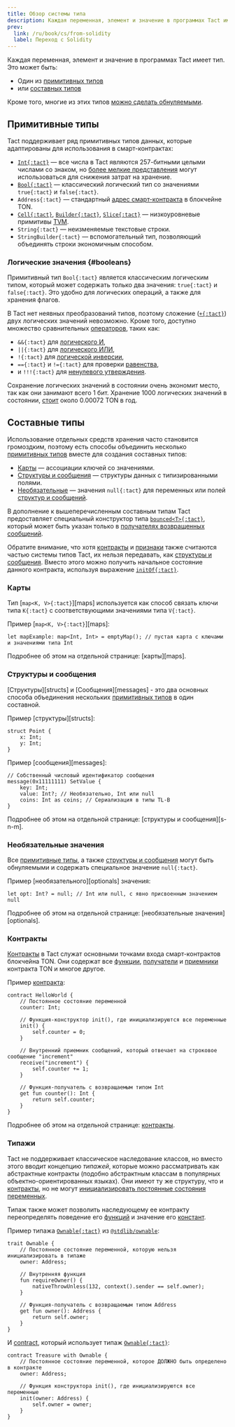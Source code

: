 ```yaml
---
title: Обзор системы типа
description: Каждая переменная, элемент и значение в программах Tact имеет тип
prev:
  link: /ru/book/cs/from-solidity
  label: Переход c Solidity
---
```


Каждая переменная, элемент и значение в программах Tact имеет тип. Это может быть:

- Один из [примитивных типов](#primitive-types)
- или [составных типов](#composite-types)

Кроме того, многие из этих типов [можно сделать обнуляемыми](#optionals).

## Примитивные типы

Tact поддерживает ряд примитивных типов данных, которые адаптированы для использования в смарт-контрактах:

- [`Int{:tact}`](/ru/book/integers) — все числа в Tact являются $257$-битными целыми числами со знаком, но [более мелкие представления](/ru/book/integers#serialization) могут использоваться для снижения затрат на хранение.
- [`Bool{:tact}`](#booleans) — классический логический тип со значениями `true{:tact}` и `false{:tact}`.
- `Address{:tact}` — стандартный [адрес смарт-контракта](https://docs.ton.org/learn/overviews/addresses#address-of-smart-contract) в блокчейне TON.
- [`Cell{:tact}`](/ru/book/cells#cells), [`Builder{:tact}`](/ru/book/cells#builders), [`Slice{:tact}`](/ru/book/cells#slices) — низкоуровневые примитивы [TVM][tvm].
- `String{:tact}` — неизменяемые текстовые строки.
- `StringBuilder{:tact}` — вспомогательный тип, позволяющий объединять строки экономичным способом.

[tvm]: https://docs.ton.org/learn/tvm-instructions/tvm-overview

### Логические значения {#booleans}

Примитивный тип `Bool{:tact}` является классическим логическим типом, который может содержать только два значения: `true{:tact}` и `false{:tact}`. Это удобно для логических операций, а также для хранения флагов.

В Tact нет неявных преобразований типов, поэтому сложение ([`+{:tact}`](/ru/book/operators#binary-add)) двух логических значений невозможно. Кроме того, доступно множество сравнительных [операторов](/ru/book/operators), таких как:

- `&&{:tact}` для [логического И](/ru/book/operators#binary-logical-and),
- `||{:tact}` для [логического ИЛИ](/ru/book/operators#binary-logical-or),
- `!{:tact}` для [логической инверсии](/ru/book/operators#unary-inverse),
- `=={:tact}` и `!={:tact}` для проверки [равенства](/ru/book/operators#binary-equality),
- и `!!!{:tact}` для [ненулевого утверждения](/ru/book/optionals).

Сохранение логических значений в состоянии очень экономит место, так как они занимают всего 1 бит. Хранение 1000 логических значений в состоянии, [стоит](https://ton.org/docs/develop/smart-contracts/fees#how-to-calculate-fees) около $0.00072$ TON в год.

## Составные типы

Использование отдельных средств хранения часто становится громоздким, поэтому есть способы объединить несколько [примитивных типов](#primitive-types) вместе для создания составных типов:

- [Карты](#maps) — ассоциации ключей со значениями.
- [Структуры и сообщения](#structs-and-messages) — структуры данных с типизированными полями.
- [Необязательные](#optionals) — значения `null{:tact}` для переменных или полей [структур и сообщений](#structs-and-messages).

В дополнение к вышеперечисленным составным типам Tact предоставляет специальный конструктор типа [`bounced<T>{:tact}`](/ru/book/bounced), который может быть указан только в [получателях возвращенных сообщений](/ru/book/bounced).

Обратите внимание, что хотя [контракты](#contracts) и [признаки](#traits) также считаются частью системы типов Tact, их нельзя передавать, как [структуры и сообщения](#structs-and-messages). Вместо этого можно получить начальное состояние данного контракта, используя выражение [`initOf{:tact}`](/ru/book/expressions#initof).

### Карты

Тип [`map<K, V>{:tact}`][maps] используется как способ связать ключи типа `K{:tact}` с соответствующими значениями типа `V{:tact}`.

Пример [`map<K, V>{:tact}`][maps]:

```tact
let mapExample: map<Int, Int> = emptyMap(); // пустая карта с ключами и значениями типа Int
```

Подробнее об этом на отдельной странице: [карты][maps].

[карты]: /ru/book/maps

### Структуры и сообщения

[Структуры][structs] и [Сообщения][messages] - это два основных способа объединения нескольких [примитивных типов](#primitive-types) в один составной.

Пример [структуры][structs]:

```tact
struct Point {
    x: Int;
    y: Int;
}
```

Пример [сообщения][messages]:

```tact
// Собственный числовый идентификатор сообщения
message(0x11111111) SetValue {
    key: Int;
    value: Int?; // Необязательно, Int или null
    coins: Int as coins; // Сериализация в типы TL-B
}
```

Подробнее об этом на отдельной странице: [структуры и сообщения][s-n-m].

[с-н-м]: /ru/book/structs-and-messages
[Структуры]: /ru/book/structs-and-messages#structs
[сообщения]: /ru/book/structs-and-messages#messages

### Необязательные значения

Все [примитивные типы](#primitive-types), а также [структуры и сообщения](#structs-and-messages) могут быть обнуляемыми и содержать специальное значение `null{:tact}`.

Пример [необязательного][optionals] значения:

```tact
let opt: Int? = null; // Int или null, с явно присвоенным значением null
```

Подробнее об этом на отдельной странице: [необязательные значения][optionals].

[факультативы]: /ru/book/optionals

### Контракты

[Контракты](/ru/book/contracts) в Tact служат основными точками входа смарт-контрактов блокчейна TON. Они содержат все [функции](/ru/book/functions), [получатели](/ru/book/functions#getter-functions) и [приемники](/ru/book/functions#receiver-functions) контракта TON и многое другое.

Пример [контракта](/ru/book/contracts):

```tact
contract HelloWorld {
    // Постоянное состояние переменной
    counter: Int;

    // Функция-конструктор init(), где инициализируются все переменные
    init() {
        self.counter = 0;
    }

    // Внутренний приемник сообщений, который отвечает на строковое сообщение "increment"
    receive("increment") {
        self.counter += 1;
    }

    // Функция-получатель с возвращаемым типом Int
    get fun counter(): Int {
        return self.counter;
    }
}
```

Подробнее об этом на отдельной странице: [контракты](/ru/book/contracts).

### Типажи

Tact не поддерживает классическое наследование классов, но вместо этого вводит концепцию _типажей_, которые можно рассматривать как абстрактные контракты (подобно абстрактным классам в популярных объектно-ориентированных языках). Они имеют ту же структуру, что и [контракты](#contracts), но не могут [инициализировать постоянные состояния переменных](/ru/book/contracts#init-function).

Типаж также может позволить наследующему ее контракту переопределять поведение его [функций](/ru/book/functions#virtual-and-abstract-functions) и значение его [констант](/ru/book/constants#virtual-and-abstract-constants).

Пример типажа [`Ownable{:tact}`](/ru/ref/stdlib-ownable#ownable) из [`@stdlib/ownable`](/ru/ref/stdlib-ownable):

```tact
trait Ownable {
    // Постоянное состояние переменной, которую нельзя инициализировать в типаже
    owner: Address;

    // Внутренняя функция
    fun requireOwner() {
        nativeThrowUnless(132, context().sender == self.owner);
    }

    // Функция-получатель с возвращаемым типом Address
    get fun owner(): Address {
        return self.owner;
    }
}
```

И [contract](#contracts), который использует типаж [`Ownable{:tact}`](/ru/ref/stdlib-ownable#ownable):

```tact
contract Treasure with Ownable {
    // Постоянное состояние переменной, которое ДОЛЖНО быть определено в контракте
    owner: Address;

    // Функция конструктора init(), где инициализируются все переменные
    init(owner: Address) {
        self.owner = owner;
    }
}
```
